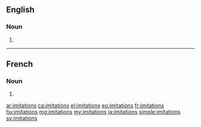 ==English==

===Noun===
{{head|en|noun plural form}}

# {{plural of|imitation|lang=en}}

----

==French==

===Noun===
{{head|fr|noun plural form|g=f}}

# {{plural of|imitation|lang=fr}}

[[ar:imitations]]
[[ca:imitations]]
[[el:imitations]]
[[eo:imitations]]
[[fr:imitations]]
[[hu:imitations]]
[[mg:imitations]]
[[my:imitations]]
[[ja:imitations]]
[[simple:imitations]]
[[sv:imitations]]